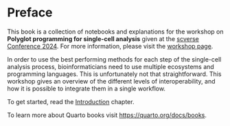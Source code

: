 # Preface {.unnumbered}

This book is a collection of notebooks and explanations for the workshop on **Polyglot programming for single-cell analysis** given at the [scverse Conference 2024](https://scverse.org/conference2024). For more information, please visit the [workshop page](https://cfp.scverse.org/2024/talk/AWKXCB/).

In order to use the best performing methods for each step of the single-cell analysis process, bioinformaticians need to use multiple ecosystems and programming languages. This is unfortunately not that straightforward. This workshop gives an overview of the different levels of interoperability, and how it is possible to integrate them in a single workflow.

To get started, read the [Introduction](book/introduction.qmd) chapter.

To learn more about Quarto books visit <https://quarto.org/docs/books>.
